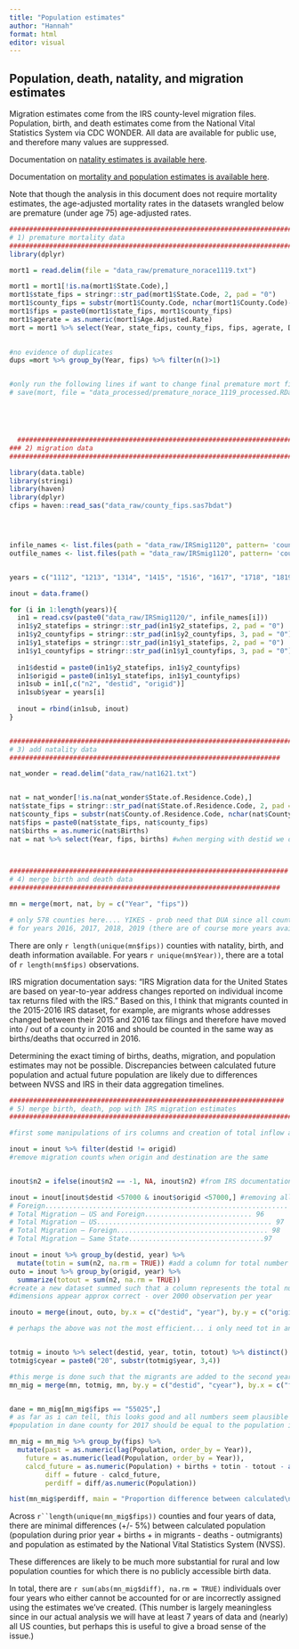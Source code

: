 ```yaml
---
title: "Population estimates"
author: "Hannah"
format: html
editor: visual
---
```


## Population, death, natality, and migration estimates

Migration estimates come from the IRS county-level migration files. Population, birth, and death estimates come from the National Vital Statistics System via CDC WONDER. All data are available for public use, and therefore many values are suppressed.

Documentation on [natality estimates is available here](https://wonder.cdc.gov/wonder/help/Natality-expanded.html#).

Documentation on [mortality and population estimates is available here](https://wonder.cdc.gov/ucd-icd10.html).

Note that though the analysis in this document does not require mortality estimates, the age-adjusted mortality rates in the datasets wrangled below are premature (under age 75) age-adjusted rates.

```r
###################################################################################
# 1) premature mortality data 
#################################################################################
library(dplyr)

mort1 = read.delim(file = "data_raw/premature_norace1119.txt")

mort1 = mort1[!is.na(mort1$State.Code),]
mort1$state_fips = stringr::str_pad(mort1$State.Code, 2, pad = "0")
mort1$county_fips = substr(mort1$County.Code, nchar(mort1$County.Code)-3+1, nchar(mort1$County.Code))
mort1$fips = paste0(mort1$state_fips, mort1$county_fips)
mort1$agerate = as.numeric(mort1$Age.Adjusted.Rate)
mort = mort1 %>% select(Year, state_fips, county_fips, fips, agerate, Deaths, Population)

 
#no evidence of duplicates 
dups =mort %>% group_by(Year, fips) %>% filter(n()>1) 


#only run the following lines if want to change final premature mort file 
# save(mort, file = "data_processed/premature_norace_1119_processed.RData")





  ###################################################################################
### 2) migration data 
#################################################################################

library(data.table)
library(stringi)
library(haven)
library(dplyr)
cfips = haven::read_sas("data_raw/county_fips.sas7bdat")




infile_names <- list.files(path = "data_raw/IRSmig1120", pattern= 'countyinflow', full.names = F, recursive = F)
outfile_names <- list.files(path = "data_raw/IRSmig1120", pattern= 'countyoutflow', full.names = F, recursive = F)


years = c("1112", "1213", "1314", "1415", "1516", "1617", "1718", "1819", "1920")

inout = data.frame() 

for (i in 1:length(years)){
  in1 = read.csv(paste0("data_raw/IRSmig1120/", infile_names[i]))
  in1$y2_statefips = stringr::str_pad(in1$y2_statefips, 2, pad = "0")
  in1$y2_countyfips = stringr::str_pad(in1$y2_countyfips, 3, pad = "0")
  in1$y1_statefips = stringr::str_pad(in1$y1_statefips, 2, pad = "0")
  in1$y1_countyfips = stringr::str_pad(in1$y1_countyfips, 3, pad = "0")
  
  in1$destid = paste0(in1$y2_statefips, in1$y2_countyfips)
  in1$origid = paste0(in1$y1_statefips, in1$y1_countyfips)
  in1sub = in1[,c("n2", "destid", "origid")]
  in1sub$year = years[i]
  
  inout = rbind(in1sub, inout)
}


##########################################################################
# 3) add natality data 
####################################################################

nat_wonder = read.delim("data_raw/nat1621.txt")


nat = nat_wonder[!is.na(nat_wonder$State.of.Residence.Code),]
nat$state_fips = stringr::str_pad(nat$State.of.Residence.Code, 2, pad = "0")
nat$county_fips = substr(nat$County.of.Residence.Code, nchar(nat$County.of.Residence.Code)-3+1, nchar(nat$County.of.Residence.Code))
nat$fips = paste0(nat$state_fips, nat$county_fips)
nat$births = as.numeric(nat$Births)
nat = nat %>% select(Year, fips, births) #when merging with destid we don't really want state and county fips anymore 

 

######################################################################
# 4) merge birth and death data 
####################################################################

mn = merge(mort, nat, by = c("Year", "fips"))

# only 578 counties here.... YIKES - prob need that DUA since all counties with under 100,000 pop are suppressed  
# for years 2016, 2017, 2018, 2019 (there are of course more years available but since we're working with such a limited sample already, these years should be adequate)


```

There are only `r length(unique(mn$fips))` counties with natality, birth, and death information available. For years `r unique(mn$Year))`, there are a total of `r length(mn$fips)` observations.

IRS migration documentation says: "IRS Migration data for the United States are based on year-to-year address changes reported on individual income tax returns filed with the IRS." Based on this, I think that migrants counted in the 2015-2016 IRS dataset, for example, are migrants whose addresses changed between their 2015 and 2016 tax filings and therefore have moved into / out of a county in 2016 and should be counted in the same way as births/deaths that occurred in 2016.

Determining the exact timing of births, deaths, migration, and population estimates may not be possible. Discrepancies between calculated future population and actual future population are likely due to differences between NVSS and IRS in their data aggregation timelines.

```r

#####################################################################
# 5) merge birth, death, pop with IRS migration estimates 
#######################################################################

#first some manipulations of irs columns and creation of total inflow and outflow columns 

inout = inout %>% filter(destid != origid)
#remove migration counts when origin and destination are the same 


inout$n2 = ifelse(inout$n2 == -1, NA, inout$n2) #from IRS documentation: -1 indicates an unreliable/missing

inout = inout[inout$destid <57000 & inout$origid <57000,] #removing all values that are for "total" / national migration..from documentation: 
# Foreign............................................................. 57
# Total Migration – US and Foreign........................... 96
# Total Migration – US............................................ 97
# Total Migration – Foreign...................................... 98
# Total Migration – Same State..................................97

inout = inout %>% group_by(destid, year) %>% 
  mutate(totin = sum(n2, na.rm = TRUE)) #add a column for total number of migrants to a destid 
outo = inout %>% group_by(origid, year) %>% 
  summarize(totout = sum(n2, na.rm = TRUE))
#create a new dataset summed such that a column represents the total number of migrants out of a origid - this origid will then be merged with destid 
#dimensions appear approx correct - over 2000 observation per year 

inouto = merge(inout, outo, by.x = c("destid", "year"), by.y = c("origid", "year"))

# perhaps the above was not the most efficient... i only need tot in and tot out for each destid... repurposing old code...


totmig = inouto %>% select(destid, year, totin, totout) %>% distinct()
totmig$cyear = paste0("20", substr(totmig$year, 3,4))

#this merge is done such that the migrants are added to the second year of their migration (meaning they are added after the migration has occured) such that in theory the migrants would not be counted in the t0 population estimate 
mn_mig = merge(mn, totmig, mn, by.y = c("destid", "cyear"), by.x = c("fips", "Year"))


dane = mn_mig[mn_mig$fips == "55025",] 
# as far as i can tell, this looks good and all numbers seem plausible 
#population in dane county for 2017 should be equal to the population in 2016 + births in 2016 - deaths in 2016 + in migrants - outmigrants 

mn_mig = mn_mig %>% group_by(fips) %>% 
  mutate(past = as.numeric(lag(Population, order_by = Year)),
    future = as.numeric(lead(Population, order_by = Year)),
    calcd_future = as.numeric(Population) + births + totin - totout - as.numeric(Deaths),
         diff = future - calcd_future,
         perdiff = diff/as.numeric(Population))


```

```r
hist(mn_mig$perdiff, main = "Proportion difference between calculated\n population and actual population, as measured by NVSS", xlab = "Proportion Difference")
```

Across ``` r``length(unique(mn_mig$fips)) ``` counties and four years of data, there are minimal differences (+/- 5%) between calculated population (population during prior year + births + in migrants - deaths - outmigrants) and population as estimated by the National Vital Statistics System (NVSS).

These differences are likely to be much more substantial for rural and low population counties for which there is no publicly accessible birth data.

In total, there are `r sum(abs(mn_mig$diff), na.rm = TRUE)` individuals over four years who either cannot be accounted for or are incorrectly assigned using the estimates we've created. (This number is largely meaningless since in our actual analysis we will have at least 7 years of data and (nearly) all US counties, but perhaps this is useful to give a broad sense of the issue.)
